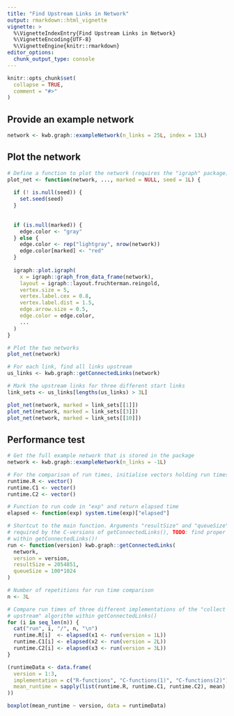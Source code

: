 ```yaml
---
title: "Find Upstream Links in Network"
output: rmarkdown::html_vignette
vignette: >
  %\VignetteIndexEntry{Find Upstream Links in Network}
  %\VignetteEncoding{UTF-8}
  %\VignetteEngine{knitr::rmarkdown}
editor_options: 
  chunk_output_type: console
---
```


```r
knitr::opts_chunk$set(
  collapse = TRUE,
  comment = "#>"
)
```

## Provide an example network

```r
network <- kwb.graph::exampleNetwork(n_links = 25L, index = 13L)
```

## Plot the network

```r
# Define a function to plot the network (requires the "igraph" package)
plot_net <- function(network, ..., marked = NULL, seed = 1L) {
  
  if (! is.null(seed)) {
    set.seed(seed)
  }
  
  
  if (is.null(marked)) {
    edge.color <- "gray"
  } else {
    edge.color <- rep("lightgray", nrow(network))
    edge.color[marked] <- "red"
  }
  
  igraph::plot.igraph(
    x = igraph::graph_from_data_frame(network), 
    layout = igraph::layout.fruchterman.reingold, 
    vertex.size = 5, 
    vertex.label.cex = 0.8,
    vertex.label.dist = 1.5,
    edge.arrow.size = 0.5, 
    edge.color = edge.color,
    ...
  )
}

# Plot the two networks
plot_net(network)

# For each link, find all links upstream
us_links <- kwb.graph::getConnectedLinks(network)

# Mark the upstream links for three different start links
link_sets <- us_links[lengths(us_links) > 3L]

plot_net(network, marked = link_sets[[1]])
plot_net(network, marked = link_sets[[3]])
plot_net(network, marked = link_sets[[10]])
```

## Performance test

```r
# Get the full example network that is stored in the package
network <- kwb.graph::exampleNetwork(n_links = -1L)

# For the comparison of run times, initialise vectors holding run times
runtime.R <- vector()
runtime.C1 <- vector()
runtime.C2 <- vector()

# Function to run code in "exp" and return elapsed time
elapsed <- function(exp) system.time(exp)["elapsed"]

# Shortcut to the main function. Arguments "resultSize" and "queueSize" are
# required by the C-versions of getConnectedLinks(), TODO: find proper values
# within getConnectedLinks()!
run <- function(version) kwb.graph::getConnectedLinks(
  network, 
  version = version, 
  resultSize = 2054851, 
  queueSize = 100*1024
)

# Number of repetitions for run time comparison
n <- 3L

# Compare run times of three different implementations of the "collect links
# upstream" algorithm within getConnectedLinks()
for (i in seq_len(n)) {
  cat("run", i, "/", n, "\n")
  runtime.R[i]  <- elapsed(x1 <- run(version = 1L))
  runtime.C1[i] <- elapsed(x2 <- run(version = 2L))
  runtime.C2[i] <- elapsed(x3 <- run(version = 3L))
}

(runtimeData <- data.frame(
  version = 1:3,
  implementation = c("R-functions", "C-functions(1)", "C-functions(2)"),
  mean_runtime = sapply(list(runtime.R, runtime.C1, runtime.C2), mean)
))

boxplot(mean_runtime ~ version, data = runtimeData)
```
